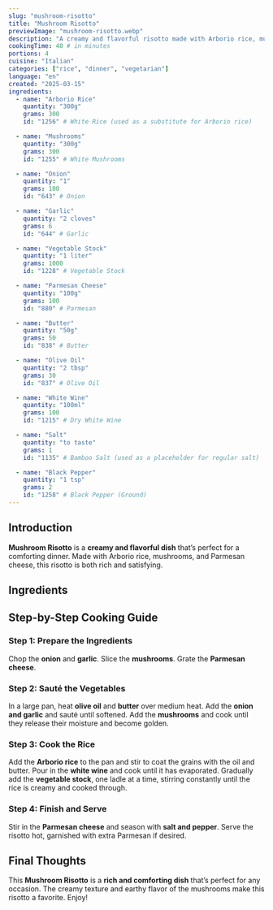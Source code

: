```yaml
---
slug: "mushroom-risotto"
title: "Mushroom Risotto"
previewImage: "mushroom-risotto.webp"
description: "A creamy and flavorful risotto made with Arborio rice, mushrooms, and Parmesan cheese, perfect for a comforting dinner."
cookingTime: 40 # in minutes
portions: 4
cuisine: "Italian"
categories: ["rice", "dinner", "vegetarian"]
language: "en"
created: "2025-03-15"
ingredients:
  - name: "Arborio Rice"
    quantity: "300g"
    grams: 300
    id: "1256" # White Rice (used as a substitute for Arborio rice)

  - name: "Mushrooms"
    quantity: "300g"
    grams: 300
    id: "1255" # White Mushrooms

  - name: "Onion"
    quantity: "1"
    grams: 100
    id: "643" # Onion

  - name: "Garlic"
    quantity: "2 cloves"
    grams: 6
    id: "644" # Garlic

  - name: "Vegetable Stock"
    quantity: "1 liter"
    grams: 1000
    id: "1228" # Vegetable Stock

  - name: "Parmesan Cheese"
    quantity: "100g"
    grams: 100
    id: "880" # Parmesan

  - name: "Butter"
    quantity: "50g"
    grams: 50
    id: "838" # Butter

  - name: "Olive Oil"
    quantity: "2 tbsp"
    grams: 30
    id: "837" # Olive Oil

  - name: "White Wine"
    quantity: "100ml"
    grams: 100
    id: "1215" # Dry White Wine

  - name: "Salt"
    quantity: "to taste"
    grams: 1
    id: "1135" # Bamboo Salt (used as a placeholder for regular salt)

  - name: "Black Pepper"
    quantity: "1 tsp"
    grams: 2
    id: "1258" # Black Pepper (Ground)
---
```



## Introduction

**Mushroom Risotto** is a **creamy and flavorful dish** that’s perfect for a comforting dinner. Made with Arborio rice, mushrooms, and Parmesan cheese, this risotto is both rich and satisfying.

## Ingredients

<IngredientsList
  ingredients={frontmatter.ingredients}
  portions={frontmatter.portions}
/>

## Step-by-Step Cooking Guide

### Step 1: Prepare the Ingredients

Chop the **onion** and **garlic**. Slice the **mushrooms**. Grate the **Parmesan cheese**.

<CookingStep
  action="chopping-onion-cheese"
  alt="Sautéing mushrooms and onions in a pan"
/>

### Step 2: Sauté the Vegetables

In a large pan, heat **olive oil** and **butter** over medium heat. Add the **onion and garlic** and sauté until softened. Add the **mushrooms** and cook until they release their moisture and become golden.

<CookingStep
  action="frying-pan-vegetables-mushrooms-onion"
  alt="Sautéing mushrooms and onions in a pan"
/>

### Step 3: Cook the Rice

Add the **Arborio rice** to the pan and stir to coat the grains with the oil and butter. Pour in the **white wine** and cook until it has evaporated. Gradually add the **vegetable stock**, one ladle at a time, stirring constantly until the rice is creamy and cooked through.

<CookingStep action="pan-rice-vegetables" alt="Stirring risotto in a pan" />

### Step 4: Finish and Serve

Stir in the **Parmesan cheese** and season with **salt and pepper**. Serve the risotto hot, garnished with extra Parmesan if desired.

## Final Thoughts

This **Mushroom Risotto** is a **rich and comforting dish** that’s perfect for any occasion. The creamy texture and earthy flavor of the mushrooms make this risotto a favorite. Enjoy!

<NutritionFacts ingredients={frontmatter.ingredients} />
